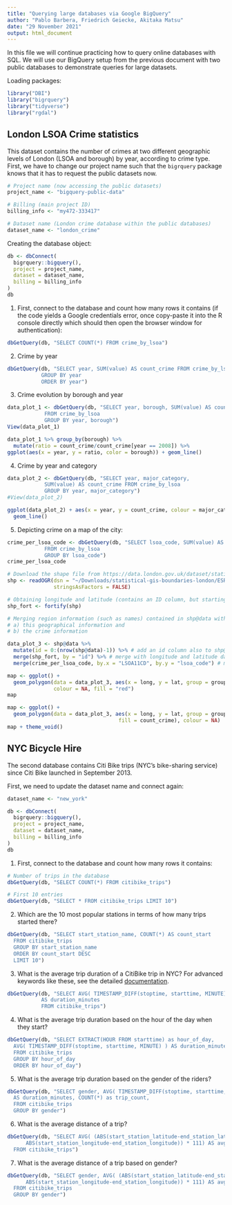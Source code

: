 ```yaml
---
title: "Querying large databases via Google BigQuery"
author: "Pablo Barbera, Friedrich Geiecke, Akitaka Matsu"
date: "29 November 2021"
output: html_document
---
```


In this file we will continue practicing how to query online databases with SQL. We will use our BigQuery setup from the previous document with two public databases to demonstrate queries for large datasets.

Loading packages:

```r
library("DBI")
library("bigrquery")
library("tidyverse")
library("rgdal")
```

## London LSOA Crime statistics

This dataset contains the number of crimes at two different geographic levels of London (LSOA and borough) by year, according to crime type. First, we have to change our project name such that the `bigrquery` package knows that it has to request the public datasets now.

```r
# Project name (now accessing the public datasets)
project_name <- "bigquery-public-data"

# Billing (main project ID)
billing_info <- "my472-333417"

# Dataset name (London crime database within the public databases)
dataset_name <- "london_crime"
```

Creating the database object:

```r
db <- dbConnect(
  bigrquery::bigquery(),
  project = project_name,
  dataset = dataset_name,
  billing = billing_info
)
db
```

1. First, connect to the database and count how many rows it contains (if the code yields a Google credentials error, once copy-paste it into the R console directly which should then open the browser window for authentication):

```r
dbGetQuery(db, "SELECT COUNT(*) FROM crime_by_lsoa")
```

2. Crime by year

```r
dbGetQuery(db, "SELECT year, SUM(value) AS count_crime FROM crime_by_lsoa
           GROUP BY year
           ORDER BY year")
```

3. Crime evolution by borough and year

```r
data_plot_1 <- dbGetQuery(db, "SELECT year, borough, SUM(value) AS count_crime
            FROM crime_by_lsoa
            GROUP BY year, borough")
View(data_plot_1)
```

```r
data_plot_1 %>% group_by(borough) %>%
  mutate(ratio = count_crime/count_crime[year == 2008]) %>%
ggplot(aes(x = year, y = ratio, color = borough)) + geom_line()
```

4. Crime by year and category

```r
data_plot_2 <- dbGetQuery(db, "SELECT year, major_category,
            SUM(value) AS count_crime FROM crime_by_lsoa
            GROUP BY year, major_category")
#View(data_plot_2)
```

```r
ggplot(data_plot_2) + aes(x = year, y = count_crime, colour = major_category) +
  geom_line()
```

5. Depicting crime on a map of the city:

```r
crime_per_lsoa_code <- dbGetQuery(db, "SELECT lsoa_code, SUM(value) AS count_crime
            FROM crime_by_lsoa
            GROUP BY lsoa_code")
crime_per_lsoa_code
```

```r

# Download the shape file from https://data.london.gov.uk/dataset/statistical-gis-boundary-files-london and unzip
shp <- readOGR(dsn = "~/Downloads/statistical-gis-boundaries-london/ESRI/LSOA_2011_London_gen_MHW.shp",
               stringsAsFactors = FALSE)

# Obtaining longitude and latitude (contains an ID column, but starting at zero!)
shp_fort <- fortify(shp)

# Merging region information (such as names) contained in shp@data with
# a) this geographical information and
# b) the crime information

data_plot_3 <- shp@data %>%
  mutate(id = 0:(nrow(shp@data)-1)) %>% # add an id column also to shp@data
  merge(shp_fort, by = "id") %>% # merge with longitude and latitude data based on this column
  merge(crime_per_lsoa_code, by.x = "LSOA11CD", by.y = "lsoa_code") # merge with crime data

```

```r
map <- ggplot() +
  geom_polygon(data = data_plot_3, aes(x = long, y = lat, group = group),
               colour = NA, fill = "red")
map

map <- ggplot() +
  geom_polygon(data = data_plot_3, aes(x = long, y = lat, group = group,
                                    fill = count_crime), colour = NA)
map + theme_void()
```

## NYC Bicycle Hire

The second database contains Citi Bike trips (NYC's bike-sharing service) since Citi Bike launched in September 2013.

First, we need to update the dataset name and connect again:

```r
dataset_name <- "new_york"
```

```r
db <- dbConnect(
  bigrquery::bigquery(),
  project = project_name,
  dataset = dataset_name,
  billing = billing_info
)
db
```

1. First, connect to the database and count how many rows it contains:

```r
# Number of trips in the database
dbGetQuery(db, "SELECT COUNT(*) FROM citibike_trips")
```

```r
# First 10 entries
dbGetQuery(db, "SELECT * FROM citibike_trips LIMIT 10")
```

2. Which are the 10 most popular stations in terms of how many trips started there?

```r
dbGetQuery(db, "SELECT start_station_name, COUNT(*) AS count_start
  FROM citibike_trips
  GROUP BY start_station_name
  ORDER BY count_start DESC
  LIMIT 10")
```

3. What is the average trip duration of a CitiBike trip in NYC? For advanced keywords like these, see the detailed [documentation](https://cloud.google.com/bigquery/docs/reference/standard-sql/timestamp_functions).

```r
dbGetQuery(db, "SELECT AVG( TIMESTAMP_DIFF(stoptime, starttime, MINUTE) )
           AS duration_minutes
           FROM citibike_trips")
```

4. What is the average trip duration based on the hour of the day when they start?

```r
dbGetQuery(db, "SELECT EXTRACT(HOUR FROM starttime) as hour_of_day,
  AVG( TIMESTAMP_DIFF(stoptime, starttime, MINUTE) ) AS duration_minutes
  FROM citibike_trips
  GROUP BY hour_of_day
  ORDER BY hour_of_day")
```

5. What is the average trip duration based on the gender of the riders?

```r
dbGetQuery(db, "SELECT gender, AVG( TIMESTAMP_DIFF(stoptime, starttime, MINUTE) )
  AS duration_minutes, COUNT(*) as trip_count,
  FROM citibike_trips
  GROUP BY gender")
```

6. What is the average distance of a trip?

```r
dbGetQuery(db, "SELECT AVG( (ABS(start_station_latitude-end_station_latitude) +
      ABS(start_station_longitude-end_station_longitude)) * 111) AS avg_distance_km
  FROM citibike_trips")
```

7. What is the average distance of a trip based on gender?

```r
dbGetQuery(db, "SELECT gender, AVG( (ABS(start_station_latitude-end_station_latitude) +
      ABS(start_station_longitude-end_station_longitude)) * 111) AS avg_distance_km
  FROM citibike_trips
  GROUP BY gender")
```





















